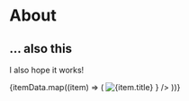 

# About

## ... also this

I also hope it works!

<ImageList variant="masonry" cols={3} gap={8}>
  {itemData.map((item) => (
    <ImageListItem key={item.id}>
      <img
        src={`${item.img}?w=248&fit=crop&auto=format`}
        srcSet={`${item.img}?w=248&fit=crop&auto=format&dpr=2 2x`}
        alt={item.title}
        loading="lazy"
      />
      <ImageListItemBar
          title={item.title}
          subtitle={item.author}
          actionIcon={
            <IconButton
              sx={{ color: 'rgba(255, 255, 255, 0.54)' }}
              aria-label={`info about ${item.title}`}
            >
              <InfoIcon />
            </IconButton>
            }
          />
    </ImageListItem>
  ))}
</ImageList>

